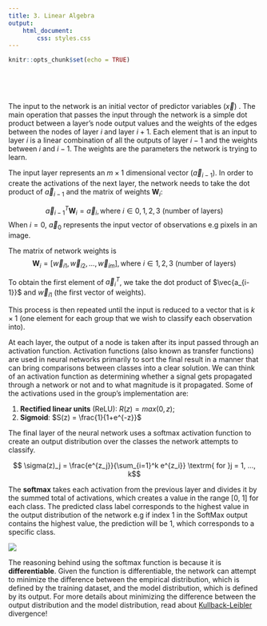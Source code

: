 ```yaml
---
title: 3. Linear Algebra
output: 
    html_document:
        css: styles.css
---
```


```r
knitr::opts_chunk$set(echo = TRUE)
```

<p>&nbsp;</p>
<p>&nbsp;</p>

The input to the network is an initial vector of predictor variables ($\vec{x}$)
. The main operation that passes the input through the network is a simple dot
product between a layer's node output values and the weights of the edges
between the nodes of layer $i$ and layer $i+1$. Each element that is an input to
layer $i$ is a linear combination of all the outputs of layer $i-1$ and the
weights between $i$ and $i-1$. The weights are the parameters the network is
trying to learn.

The input layer represents an $m \times 1$ dimensional vector
($\vec{a}_{i-1}$). In order to create the activations of the next layer, the network
needs to take the dot product of $\vec{a}_{i-1}$ and the matrix of weights
$\textbf{W}_i$:

$$\vec{a}_{i-1}^T \textbf{W}_i = \vec{a}_i, \textrm{where } i \in {0, 1, 2, 3} \textrm{ (number of layers)}$$
When $i=0$, $\vec{a}_{0}$ represents the input vector of observations e.g pixels in an image.

The matrix of network weights is
$$\textbf{W}_i = [\vec{w}_{i1}, \vec{w}_{i2}, ... , \vec{w}_{im}], \textrm{where } i \in {1, 2, 3} \textrm{ (number of layers)}$$

To obtain the first element of $\vec{a}_i^T$, we take the dot product of $\vec{a_{i-1}}$ and
$\vec{w}_{i1}$ (the first vector of weights).

This process is then repeated until the input is reduced to a vector that is
$k \times 1$ (one element for each group that we wish to classify each
  observation into).

At each layer, the output of a node is taken after its input passed through an
activation function. Activation functions (also known as transfer functions) are
used in neural networks primarily to sort the final result in a manner that can
bring comparisons between classes into a clear solution. We can think of an
activation function as determining whether a signal gets propagated through a
network or not and to what magnitude is it propagated. Some of the activations
used in the group's implementation are:

1. **Rectified linear units** (ReLU): $R(z) = max(0, z)$;
1. **Sigmoid**: $S(z) = \frac{1}{1+e^{-z}}$

The final layer of the neural network uses a softmax activation function to
create an output distribution over the classes the network attempts to classify.

$$ \sigma(z)_j = \frac{e^{z_j}}{\sum_{i=1}^k e^{z_i}} \textrm{ for }j = 1, ..., k$$

The **softmax** takes each activation from the previous layer and divides it by the
summed total of activations, which creates a value in the range [0, 1] for each
class. The predicted class label corresponds to the highest value in the output
distribution of the network e.g if index 1 in the SoftMax output contains the
highest value, the prediction will be 1, which corresponds to a specific class.

![](./lin_alg.png)

The reasoning behind using the softmax function is because it is **differentiable**.
Given the function is differentiable, the network can attempt to minimize the
difference between the empirical distribution, which is defined by the training
dataset, and the model distribution, which is defined by its output. For more
details about minimizing the difference between the output distribution and the
model distribution, read about [Kullback-Leibler](https://en.wikipedia.org/wiki/Kullback%E2%80%93Leibler_divergence)
divergence!